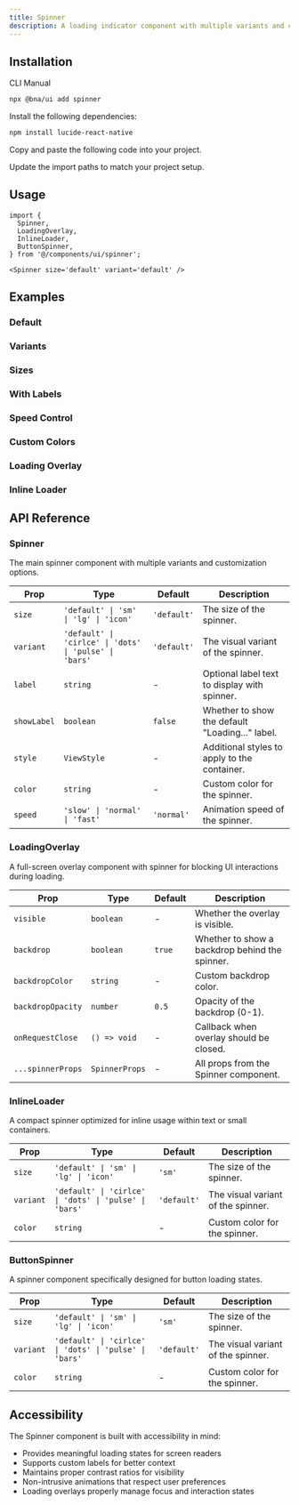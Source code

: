 ```yaml
---
title: Spinner
description: A loading indicator component with multiple variants and customization options.
---
```


<ComponentPreview
  name='spinner-demo'
  description='A basic spinner with default styling'
/>

## Installation

<CodeTabs>

<TabsList>
  <TabsTrigger value="cli">CLI</TabsTrigger>
  <TabsTrigger value="manual">Manual</TabsTrigger>
</TabsList>
<TabsContent value="cli">

```bash
npx @bna/ui add spinner
```

</TabsContent>

<TabsContent value="manual">

<Steps>

<Step>Install the following dependencies:</Step>

```bash
npm install lucide-react-native
```

<Step>Copy and paste the following code into your project.</Step>

<ComponentSource name='spinner' title='components/ui/spinner.tsx' />

<Step>Update the import paths to match your project setup.</Step>

</Steps>

</TabsContent>

</CodeTabs>

## Usage

```tsx
import {
  Spinner,
  LoadingOverlay,
  InlineLoader,
  ButtonSpinner,
} from '@/components/ui/spinner';
```

```tsx
<Spinner size='default' variant='default' />
```

## Examples

### Default

<ComponentPreview
  name='spinner-demo'
  description='A basic spinner with default styling'
/>

### Variants

<ComponentPreview
  name='spinner-variants'
  description='Different spinner variants: default, circle, dots, pulse, and bars'
/>

### Sizes

<ComponentPreview
  name='spinner-sizes'
  description='Spinners in different sizes: sm, default, lg, and icon'
/>

### With Labels

<ComponentPreview
  name='spinner-labels'
  description='Spinners with custom loading labels'
/>

### Speed Control

<ComponentPreview
  name='spinner-speeds'
  description='Spinners with different animation speeds: slow, normal, and fast'
/>

### Custom Colors

<ComponentPreview
  name='spinner-colors'
  description='Spinners with custom colors and styling'
/>

### Loading Overlay

<ComponentPreview
  name='spinner-overlay'
  description='Full-screen loading overlay with backdrop'
/>

### Inline Loader

<ComponentPreview
  name='spinner-inline'
  description='Small spinners for inline usage in buttons or text'
/>

## API Reference

### Spinner

The main spinner component with multiple variants and customization options.

| Prop        | Type                                                   | Default     | Description                                     |
| ----------- | ------------------------------------------------------ | ----------- | ----------------------------------------------- |
| `size`      | `'default' \| 'sm' \| 'lg' \| 'icon'`                  | `'default'` | The size of the spinner.                        |
| `variant`   | `'default' \| 'cirlce' \| 'dots' \| 'pulse' \| 'bars'` | `'default'` | The visual variant of the spinner.              |
| `label`     | `string`                                               | -           | Optional label text to display with spinner.    |
| `showLabel` | `boolean`                                              | `false`     | Whether to show the default "Loading..." label. |
| `style`     | `ViewStyle`                                            | -           | Additional styles to apply to the container.    |
| `color`     | `string`                                               | -           | Custom color for the spinner.                   |
| `speed`     | `'slow' \| 'normal' \| 'fast'`                         | `'normal'`  | Animation speed of the spinner.                 |

### LoadingOverlay

A full-screen overlay component with spinner for blocking UI interactions during loading.

| Prop              | Type           | Default | Description                                    |
| ----------------- | -------------- | ------- | ---------------------------------------------- |
| `visible`         | `boolean`      | -       | Whether the overlay is visible.                |
| `backdrop`        | `boolean`      | `true`  | Whether to show a backdrop behind the spinner. |
| `backdropColor`   | `string`       | -       | Custom backdrop color.                         |
| `backdropOpacity` | `number`       | `0.5`   | Opacity of the backdrop (0-1).                 |
| `onRequestClose`  | `() => void`   | -       | Callback when overlay should be closed.        |
| `...spinnerProps` | `SpinnerProps` | -       | All props from the Spinner component.          |

### InlineLoader

A compact spinner optimized for inline usage within text or small containers.

| Prop      | Type                                                   | Default     | Description                        |
| --------- | ------------------------------------------------------ | ----------- | ---------------------------------- |
| `size`    | `'default' \| 'sm' \| 'lg' \| 'icon'`                  | `'sm'`      | The size of the spinner.           |
| `variant` | `'default' \| 'cirlce' \| 'dots' \| 'pulse' \| 'bars'` | `'default'` | The visual variant of the spinner. |
| `color`   | `string`                                               | -           | Custom color for the spinner.      |

### ButtonSpinner

A spinner component specifically designed for button loading states.

| Prop      | Type                                                   | Default     | Description                        |
| --------- | ------------------------------------------------------ | ----------- | ---------------------------------- |
| `size`    | `'default' \| 'sm' \| 'lg' \| 'icon'`                  | `'sm'`      | The size of the spinner.           |
| `variant` | `'default' \| 'cirlce' \| 'dots' \| 'pulse' \| 'bars'` | `'default'` | The visual variant of the spinner. |
| `color`   | `string`                                               | -           | Custom color for the spinner.      |

## Accessibility

The Spinner component is built with accessibility in mind:

- Provides meaningful loading states for screen readers
- Supports custom labels for better context
- Maintains proper contrast ratios for visibility
- Non-intrusive animations that respect user preferences
- Loading overlays properly manage focus and interaction states

